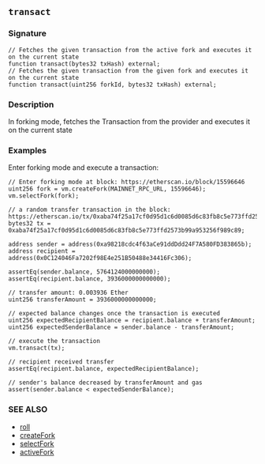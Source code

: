 ## `transact`

### Signature

```solidity
// Fetches the given transaction from the active fork and executes it on the current state
function transact(bytes32 txHash) external;
// Fetches the given transaction from the given fork and executes it on the current state
function transact(uint256 forkId, bytes32 txHash) external;
```

### Description

In forking mode, fetches the Transaction from the provider and executes it on the current state

### Examples

Enter forking mode and execute a transaction:

```solidity
// Enter forking mode at block: https://etherscan.io/block/15596646
uint256 fork = vm.createFork(MAINNET_RPC_URL, 15596646);
vm.selectFork(fork);

// a random transfer transaction in the block: https://etherscan.io/tx/0xaba74f25a17cf0d95d1c6d0085d6c83fb8c5e773ffd2573b99a953256f989c89
bytes32 tx = 0xaba74f25a17cf0d95d1c6d0085d6c83fb8c5e773ffd2573b99a953256f989c89;

address sender = address(0xa98218cdc4f63aCe91ddDdd24F7A580FD383865b);
address recipient = address(0x0C124046Fa7202f98E4e251B50488e34416Fc306);

assertEq(sender.balance, 5764124000000000);
assertEq(recipient.balance, 3936000000000000);

// transfer amount: 0.003936 Ether
uint256 transferAmount = 3936000000000000;

// expected balance changes once the transaction is executed
uint256 expectedRecipientBalance = recipient.balance + transferAmount;
uint256 expectedSenderBalance = sender.balance - transferAmount;

// execute the transaction
vm.transact(tx);

// recipient received transfer
assertEq(recipient.balance, expectedRecipientBalance);

// sender's balance decreased by transferAmount and gas
assert(sender.balance < expectedSenderBalance);

```

### SEE ALSO

- [roll](/reference/cheatcodes/roll.mdx)
- [createFork](/reference/cheatcodes/create-fork.mdx)
- [selectFork](/reference/cheatcodes/select-fork.mdx)
- [activeFork](/reference/cheatcodes/active-fork.mdx)
